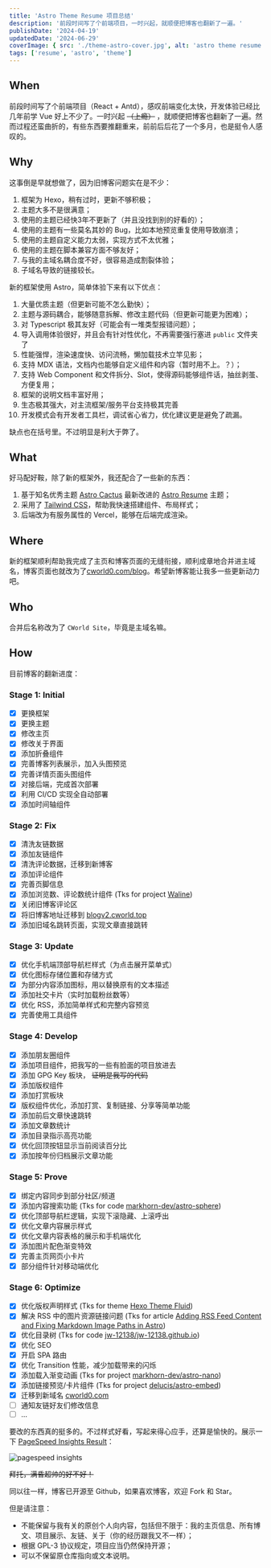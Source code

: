 ```yaml
---
title: 'Astro Theme Resume 项目总结'
description: '前段时间写了个前端项目，一时兴起，就顺便把博客也翻新了一遍。'
publishDate: '2024-04-19'
updatedDate: '2024-06-29'
coverImage: { src: './theme-astro-cover.jpg', alt: 'astro theme resume', color: '#3BA0C5' }
tags: ['resume', 'astro', 'theme']
---
```



## When

前段时间写了个前端项目（React + Antd），感叹前端变化太快，开发体验已经比几年前学 Vue 好上不少了。一时兴起 ~~（上瘾）~~ ，就顺便把博客也翻新了一遍。然而过程还蛮曲折的，有些东西要推翻重来，前前后后花了一个多月，也是挺令人感叹的。

## Why

这事倒是早就想做了，因为旧博客问题实在是不少：

1. 框架为 Hexo，稍有过时，更新不够积极；
2. 主题大多不是很满意；
3. 使用的主题已经快3年不更新了（并且没找到别的好看的）；
4. 使用的主题有一些莫名其妙的 Bug，比如本地预览重复使用导致崩溃；
5. 使用的主题自定义能力太弱，实现方式不太优雅；
6. 使用的主题在脚本兼容方面不够友好；
7. 与我的主域名耦合度不好，很容易造成割裂体验；
8. 子域名导致的链接较长。

新的框架使用 Astro，简单体验下来有以下优点：

1. 大量优质主题（但更新可能不怎么勤快）；
2. 主题与源码耦合，能够随意拆解、修改主题代码（但更新可能更为困难）；
3. 对 Typescript 极其友好（可能会有一堆类型报错问题）；
4. 导入调用体验很好，并且会有针对性优化，不再需要强行塞进 `public` 文件夹了
5. 性能强悍，渲染速度快、访问流畅，懒加载技术立竿见影；
6. 支持 MDX 语法，文档内也能够自定义组件和内容（暂时用不上。？）；
7. 支持 Web Component 和文件拆分、Slot，使得源码能够组件话，抽丝剥茧、方便复用；
8. 框架的说明文档丰富好用；
9. 生态极其强大，对主流框架/服务平台支持极其完善
10. 开发模式会有开发者工具栏，调试省心省力，优化建议更是避免了疏漏。

缺点也在括号里。不过明显是利大于弊了。

## What

好马配好鞍，除了新的框架外，我还配合了一些新的东西：

1. 基于知名优秀主题 [Astro Cactus](https://github.com/chrismwilliams/astro-theme-cactus) 最新改进的 [Astro Resume](https://github.com/srleom/astro-theme-resume?tab=readme-ov-file) 主题；
2. 采用了 [Tailwind CSS](https://tailwindcss.com)，帮助我快速搭建组件、布局样式；
3. 后端改为有服务属性的 Vercel，能够在后端完成渲染。

## Where

新的框架顺利帮助我完成了主页和博客页面的无缝衔接，顺利成章地合并进主域名，博客页面也就改为了[cworld0.com/blog](https://cworld0.com/blog)。希望新博客能让我多一些更新动力吧。

## Who

合并后名称改为了 `CWorld Site`，毕竟是主域名嘛。

## How

目前博客的翻新进度：

### Stage 1: Initial

- [x] 更换框架
- [x] 更换主题
- [x] 修改主页
- [x] 修改关于界面
- [x] 添加折叠组件
- [x] 完善博客列表展示，加入头图预览
- [x] 完善详情页面头图组件
- [x] 对接后端，完成首次部署
- [x] 利用 CI/CD 实现全自动部署
- [x] 添加时间轴组件

### Stage 2: Fix

- [x] 清洗友链数据
- [x] 添加友链组件
- [x] 清洗评论数据，迁移到新博客
- [x] 添加评论组件
- [x] 完善页脚信息
- [x] 添加浏览数、评论数统计组件 (Tks for project [Waline](https://waline.js.org/guide/features/pageview.html))
- [x] 关闭旧博客评论区
- [x] 将旧博客地址迁移到 [blogv2.cworld.top](https://blogv2.cworld.top/)
- [x] 添加旧域名跳转页面，实现文章直接跳转

### Stage 3: Update

- [x] 优化手机端顶部导航栏样式（为点击展开菜单式）
- [x] 优化图标存储位置和存储方式
- [x] 为部分内容添加图标，用以替换原有的文本描述
- [x] 添加社交卡片（实时加载粉丝数等）
- [x] 优化 RSS，添加简单样式和完整内容预览
- [x] 完善使用工具组件

### Stage 4: Develop

- [x] 添加朋友圈组件
- [x] 添加项目组件，把我写的一些有脸面的项目放进去
- [x] 添加 GPG Key 板块， ~~证明是我写的代码~~
- [x] 添加版权组件
- [x] 添加打赏板块
- [x] 版权组件优化，添加打赏、复制链接、分享等简单功能
- [x] 添加前后文章快速跳转
- [x] 添加文章数统计
- [x] 添加目录指示高亮功能
- [x] 优化回顶按钮显示当前阅读百分比
- [x] 添加按年份归档展示文章功能

### Stage 5: Prove

- [x] 绑定内容同步到部分社区/频道
- [x] 添加内容搜索功能 (Tks for code [markhorn-dev/astro-sphere](https://github.com/markhorn-dev/astro-sphere/blob/main/src/components/Search.tsx))
- [x] 优化顶部导航栏逻辑，实现下滚隐藏、上滚呼出
- [x] 优化文章内容展示样式
- [x] 优化文章内容表格的展示和手机端优化
- [x] 添加图片配色渐变特效
- [x] 完善主页网页小卡片
- [x] 部分组件针对移动端优化

### Stage 6: Optimize

- [x] 优化版权声明样式 (Tks for theme [Hexo Theme Fluid](https://hexo.fluid-dev.com/posts/hello-fluid/))
- [x] 解决 RSS 中的图片资源链接问题 (Tks for article [Adding RSS Feed Content and Fixing Markdown Image Paths in Astro](https://billyle.dev/posts/adding-rss-feed-content-and-fixing-markdown-image-paths-in-astro))
- [x] 优化目录树 (Tks for code [jw-12138/jw-12138.github.io](https://github.com/jw-12138/jw-12138.github.io/blob/main/src/components/toc.jsx))
- [x] 优化 SEO
- [x] 开启 SPA 路由
- [x] 优化 Transition 性能，减少加载带来的闪烁
- [x] 添加载入渐变动画 (Tks for project [markhorn-dev/astro-nano](https://github.com/markhorn-dev/astro-nano))
- [x] 添加链接预览/卡片组件 (Tks for project [delucis/astro-embed](https://github.com/delucis/astro-embed))
- [x] 迁移到新域名 [cworld0.com](https://cworld0.com/)
- [ ] 通知友链好友们修改信息
- [ ] ...

要改的东西真的挺多的。不过样式好看，写起来得心应手，还算是愉快的。展示一下 [PageSpeed Insights Result](https://pagespeed.web.dev/analysis/https-cworld-top/o229zrt5o4?form_factor=mobile&hl=en)：

![pagespeed insights](./page-speed-insights.png)

~~拜托，满昏超帅的好不好！~~

同以往一样，博客已开源至 Github，如果喜欢博客，欢迎 Fork 和 Star。

<LinkPreview id='https://github.com/cworld1/cworld1' />

但是请注意：

- 不能保留与我有关的原创个人向内容，包括但不限于：我的主页信息、所有博文、项目展示、友链、关于（你的经历跟我又不一样）；
- 根据 GPL-3 协议规定，项目应当仍然保持开源；
- 可以不保留原仓库指向或文本说明。
